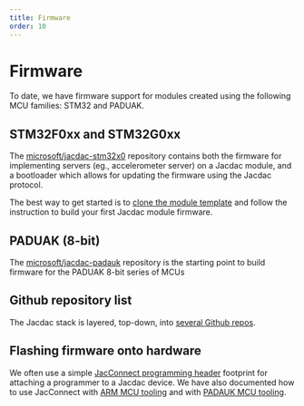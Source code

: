 ```yaml
---
title: Firmware
order: 10
---
```


# Firmware

To date, we have firmware support for modules created using the following MCU families: STM32 and PADUAK.

## STM32F0xx and STM32G0xx

The [microsoft/jacdac-stm32x0](https://github.com/microsoft/jacdac-stm32x0/blob/main/README.md) repository contains both the firmware for implementing servers (eg., accelerometer server) on a Jacdac module, and a bootloader which allows for updating the firmware using the Jacdac protocol.

The best way to get started is to [clone the module template](https://github.com/microsoft/jacdac-module-template/generate) and follow the instruction to build your first Jacdac module firmware.

## PADUAK (8-bit)

The [microsoft/jacdac-padauk](https://github.com/microsoft/jacdac-padauk) repository is the starting point to build firmware for the PADUAK 8-bit series of MCUs

## Github repository list

The Jacdac stack is layered, top-down, into [several Github repos](./github-repos).

## Flashing firmware onto hardware

We often use a simple [JacConnect programming header](./jac-connect) footprint for attaching a programmer to a Jacdac device. We have also documented how to use JacConnect with [ARM MCU tooling](./arm-tooling) and with [PADAUK MCU tooling](./padauk-tooling).
